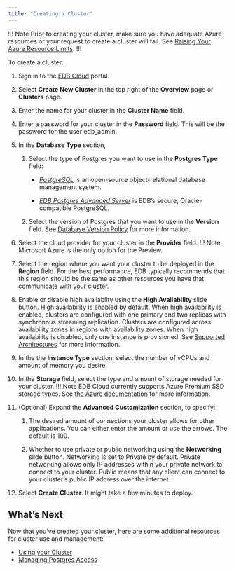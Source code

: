 ```yaml
---
title: "Creating a Cluster"
---
```

!!! Note
Prior to creating your cluster, make sure you have adequate Azure resources or your request to create a cluster will fail. See [Raising Your Azure Resource Limits](01_check_resource_limits).
!!!


To create a cluster:

1. Sign in to the [EDB Cloud](https://portal.edbcloud.com) portal.

3. Select **Create New Cluster** in the top right of the **Overview** page or **Clusters** page.
4. Enter the name for your cluster in the **Cluster Name** field.
5. Enter a password for your cluster in the **Password** field. This will be the password for the user edb_admin.
6. In the **Database Type** section,
   1. Select the type of Postgres you want to use in the **Postgres Type** field:
      - [*PostgreSQL*](../../../supported-open-source/postgresql/) is an open-source object-relational database management system.
     
      - [*EDB Postgres Advanced Server*](../../../epas/latest/) is EDB’s secure, Oracle-compatible PostgreSQL.
  
   6. Select the version of Postgres that you want to use in the **Version** field. See [Database Version Policy](../overview/05_database_version_policy) for more information.
7. Select the cloud provider for your cluster in the **Provider** field.
   !!! Note
       Microsoft Azure is the only option for the Preview.
8. Select the region where you want your cluster to be deployed in the **Region** field. For the best performance, EDB typically recommends that this region should be the same as other resources you have that communicate with your cluster.
9. Enable or disable high availablity using the **High Availability** slide button. High availability is enabled by default. When high availability is enabled, clusters are configured with one primary and two replicas with synchronous streaming replication. Clusters are configured across availability zones in regions with availability zones. When high availability is disabled, only one instance is provisioned. See [Supported Architectures](../overview/02_high_availibility) for more information.
10. In the the **Instance Type** section, select the number of vCPUs and amount of memory you desire.
11. In the **Storage** field, select the type and amount of storage needed for your cluster. 
   !!! Note
       EDB Cloud currently supports Azure Premium SSD storage types. See [the Azure documentation](https://docs.microsoft.com/en-us/azure/virtual-machines/disks-types#premium-ssd) for more information.
12. (Optional) Expand the **Advanced Customization** section, to specify:
    1.  The desired amount of connections your cluster allows for other applications. You can either enter the amount or use the arrows. The default is 100.
   
    1.  Whether to use private or public networking using the **Networking** slide button. Networking is set to Private by default. Private networking allows only IP addresses within your private network to connect to your cluster. Public means that any client can connect to your cluster’s public IP address over the internet.
17. Select **Create Cluster**. It might take a few minutes to deploy.

## What’s Next

Now that you’ve created your cluster, here are some additional resources for cluster use and management:

* [Using your Cluster]( ../using_cluster/)
* [Managing Postgres Access](../../administering_cluster/02_postgres_access/)

